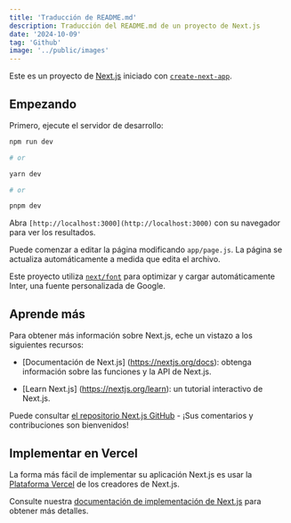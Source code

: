 ```yaml
---
title: 'Traducción de README.md'
description: Traducción del README.md de un proyecto de Next.js
date: '2024-10-09'
tag: 'Github'
image: '../public/images'
---
```

<article>

Este es un proyecto de [Next.js](https://nextjs.org/) iniciado con [`create-next-app`](https://github.com/vercel/next.js/tree/canary/packages/create-next-app).

## Empezando

Primero, ejecute el servidor de desarrollo:

```bash
npm run dev

# or

yarn dev

# or

pnpm dev
```

Abra `[http://localhost:3000](http://localhost:3000)` con su navegador para ver los resultados.

Puede comenzar a editar la página modificando `app/page.js`. La página se actualiza automáticamente a medida que edita el archivo.

Este proyecto utiliza [`next/font`](https://nextjs.org/docs/basic-features/font-optimization) para optimizar y cargar automáticamente Inter, una fuente personalizada de Google.

## Aprende más

Para obtener más información sobre Next.js, eche un vistazo a los siguientes recursos:

* [Documentación de Next.js] (https://nextjs.org/docs): obtenga información sobre las funciones y la API de Next.js.

* [Learn Next.js] (https://nextjs.org/learn): un tutorial interactivo de Next.js.

Puede consultar [el repositorio Next.js GitHub](https://github.com/vercel/next.js/) - ¡Sus comentarios y contribuciones son bienvenidos!

## Implementar en Vercel

La forma más fácil de implementar su aplicación Next.js es usar la [Plataforma Vercel](https://vercel.com/new?utm_medium=default-template&filter=next.js&utm_source=create-next-app&utm_campaign=create-next-app-readme) de los creadores de Next.js.

Consulte nuestra [documentación de implementación de Next.js](https://nextjs.org/docs/deployment) para obtener más detalles.

</article>